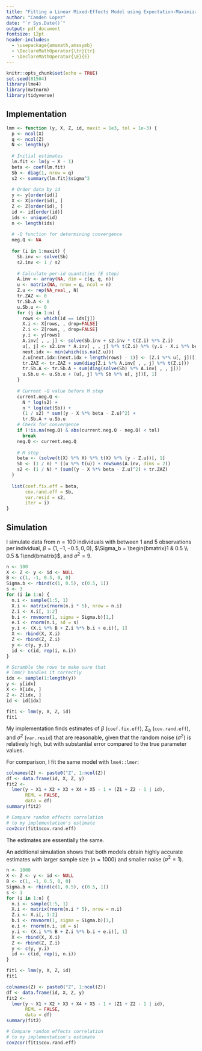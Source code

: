 ```yaml
---
title: "Fitting a Linear Mixed-Effects Model using Expectation-Maximization"
author: "Camden Lopez"
date: "`r Sys.Date()`"
output: pdf_document
fontsize: 12pt
header-includes:
  - \usepackage{amsmath,amssymb}
  - \DeclareMathOperator{\tr}{tr}
  - \DeclareMathOperator{\E}{E}
---
```


```r
knitr::opts_chunk$set(echo = TRUE)
set.seed(81504)
library(lme4)
library(mvtnorm)
library(tidyverse)
```

## Implementation

```r
lmm <- function (y, X, Z, id, maxit = 1e3, tol = 1e-3) {
  p <- ncol(X)
  q <- ncol(Z)
  N <- length(y)
  
  # Initial estimates
  lm.fit <- lm(y ~ X - 1)
  beta <- coef(lm.fit)
  Sb <- diag(1, nrow = q)
  s2 <- summary(lm.fit)$sigma^2
  
  # Order data by id
  y <- y[order(id)]
  X <- X[order(id), ]
  Z <- Z[order(id), ]
  id <- id[order(id)]
  ids <- unique(id)
  n <- length(ids)
  
  # -Q function for determining convergence
  neg.Q <- NA
  
  for (i in 1:maxit) {
    Sb.inv <- solve(Sb)
    s2.inv <- 1 / s2
    
    # Calculate per-id quantities (E step)
    A.inv <- array(NA, dim = c(q, q, n))
    u <- matrix(NA, nrow = q, ncol = n)
    Z.u <- rep(NA_real_, N)
    tr.ZAZ <- 0
    tr.Sb.A <- 0
    u.Sb.u <- 0
    for (j in 1:n) {
      rows <- which(id == ids[j])
      X.i <- X[rows, , drop=FALSE]
      Z.i <- Z[rows, , drop=FALSE]
      y.i <- y[rows]
      A.inv[ , , j] <- solve(Sb.inv + s2.inv * t(Z.i) %*% Z.i)
      u[, j] <- s2.inv * A.inv[ , , j] %*% t(Z.i) %*% (y.i - X.i %*% beta)
      next.idx <- min(which(is.na(Z.u)))
      Z.u[next.idx:(next.idx + length(rows) - 1)] <- (Z.i %*% u[, j])[, 1]
      tr.ZAZ <- tr.ZAZ + sum(diag(Z.i %*% A.inv[ , , j] %*% t(Z.i)))
      tr.Sb.A <- tr.Sb.A + sum(diag(solve(Sb) %*% A.inv[ , , j]))
      u.Sb.u <- u.Sb.u + (u[, j] %*% Sb %*% u[, j])[, 1]
    }
    
    # Current -Q value before M step
    current.neg.Q <-
      N * log(s2) +
      n * log(det(Sb)) +
      (1 / s2) * sum((y - X %*% beta - Z.u)^2) +
      tr.Sb.A + u.Sb.u
    # Check for convergence
    if (!is.na(neg.Q) & abs(current.neg.Q - neg.Q) < tol)
      break
    neg.Q <- current.neg.Q
    
    # M step
    beta <- (solve(t(X) %*% X) %*% t(X) %*% (y - Z.u))[, 1]
    Sb <- (1 / n) * ((u %*% t(u)) + rowSums(A.inv, dims = 2))
    s2 <- (1 / N) * (sum((y - X %*% beta - Z.u)^2) + tr.ZAZ)
  }
  
  list(coef.fix.eff = beta,
       cov.rand.eff = Sb,
       var.resid = s2,
       iter = i)
}
```

\pagebreak

## Simulation

I simulate data from $n=100$ individuals with between 1 and 5 observations per individual, $\beta = (1, -1, -0.5, 0, 0)$, $\Sigma_b = \begin{bmatrix}1 & 0.5 \\ 0.5 & 1\end{bmatrix}$, and $\sigma^2 = 9$.

```r
n <- 100
X <- Z <- y <- id <- NULL
B <- c(1, -1, 0.5, 0, 0)
Sigma.b <- rbind(c(1, 0.5), c(0.5, 1))
s <- 3
for (i in 1:n) {
  n.i <- sample(1:5, 1)
  X.i <- matrix(rnorm(n.i * 5), nrow = n.i)
  Z.i <- X.i[, 1:2]
  b.i <- rmvnorm(1, sigma = Sigma.b)[1,]
  e.i <- rnorm(n.i, sd = s)
  y.i <- (X.i %*% B + Z.i %*% b.i + e.i)[, 1]
  X <- rbind(X, X.i)
  Z <- rbind(Z, Z.i)
  y <- c(y, y.i)
  id <- c(id, rep(i, n.i))
}

# Scramble the rows to make sure that
# lmm() handles it correctly
idx <- sample(1:length(y))
y <- y[idx]
X <- X[idx, ]
Z <- Z[idx, ]
id <- id[idx]

fit1 <- lmm(y, X, Z, id)
fit1
```

My implementation finds estimates of $\beta$ (`coef.fix.eff`), $\Sigma_b$ (`cov.rand.eff`), and $\sigma^2$ (`var.resid`) that are reasonable, given that the random noise ($\sigma^2$) is relatively high, but with substantial error compared to the true parameter values.

For comparison, I fit the same model with `lme4::lmer`:

```r
colnames(Z) <- paste0("Z", 1:ncol(Z))
df <- data.frame(id, X, Z, y)
fit2 <-
  lmer(y ~ X1 + X2 + X3 + X4 + X5 - 1 + (Z1 + Z2 - 1 | id),
       REML = FALSE,
       data = df)
summary(fit2)

# Compare random effects correlation
# to my implementation's estimate
cov2cor(fit1$cov.rand.eff)
```

The estimates are essentially the same.

\pagebreak

An additional simulation shows that both models obtain highly accurate estimates with larger sample size ($n = 1000$) and smaller noise ($\sigma^2 = 1$).

```r
n <- 1000
X <- Z <- y <- id <- NULL
B <- c(1, -1, 0.5, 0, 0)
Sigma.b <- rbind(c(1, 0.5), c(0.5, 1))
s <- 1
for (i in 1:n) {
  n.i <- sample(1:5, 1)
  X.i <- matrix(rnorm(n.i * 5), nrow = n.i)
  Z.i <- X.i[, 1:2]
  b.i <- rmvnorm(1, sigma = Sigma.b)[1,]
  e.i <- rnorm(n.i, sd = s)
  y.i <- (X.i %*% B + Z.i %*% b.i + e.i)[, 1]
  X <- rbind(X, X.i)
  Z <- rbind(Z, Z.i)
  y <- c(y, y.i)
  id <- c(id, rep(i, n.i))
}

fit1 <- lmm(y, X, Z, id)
fit1
```

```r
colnames(Z) <- paste0("Z", 1:ncol(Z))
df <- data.frame(id, X, Z, y)
fit2 <-
  lmer(y ~ X1 + X2 + X3 + X4 + X5 - 1 + (Z1 + Z2 - 1 | id),
       REML = FALSE,
       data = df)
summary(fit2)

# Compare random effects correlation
# to my implementation's estimate
cov2cor(fit1$cov.rand.eff)
```
